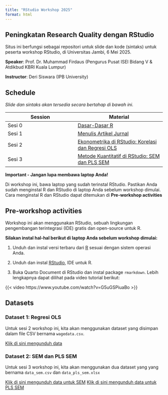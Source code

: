 ```yaml
---
title: "RStudio Workshop 2025"
format: html
---
```


## Peningkatan Research Quality dengan RStudio

Situs ini berfungsi sebagai repositori untuk slide dan kode (sintaks) untuk peserta workshop RStudio, di Universitas Jambi, 6 Mei 2025.

**Speaker**: Prof. Dr. Muhammad Firdaus (Pengurus Pusat ISEI Bidang V & Atdikbud KBRI Kuala Lumpur)

**Instructor**: Deri Siswara (IPB University)

## Schedule

*Slide dan sintaks akan tersedia secara bertahap di bawah ini.*

::::: table-schedule
| Session | Material |
|----------------------|---------------------------|
| Sesi 0 | [Dasar-Dasar R](WorkshopR2025/dasar_r.html) |
| Sesi 1 | [Menulis Artikel Jurnal](about.html) |
| Sesi 2 | [Ekonometrika di RStudio: Korelasi dan Regresi OLS](WorkshopR2025/regresi.html) |
| Sesi 3 | [Metode Kuantitatif di RStudio: SEM dan PLS SEM](WorkshopR2025/sem.html) |

```{=html}
<style type="text/css">
    .table-schedule table thead tr {width: 100%;}
    .table-schedule table thead tr th:nth-child(1) { width: 22%; }
    .table-schedule table thead tr th:nth-child(2) { width: 23%; }
    .table-schedule table thead tr th:nth-child(3) { width: 30%; }
    .table-schedule table thead tr th:nth-child(4) { width: 20%; }
</style>
```
:::::

::: {.callout-note appearance="simple"}
**Important - Jangan lupa membawa laptop Anda!**

Di workshop ini, bawa laptop yang sudah terinstal RStudio. Pastikan Anda sudah menginstal R dan RStudio di laptop Anda sebelum workshop dimulai. Cara menginstal R dan RStudio dapat ditemukan di **Pre-workshop activities**
:::

## Pre-workshop activities

Workshop ini akan menggunakan RStudio, sebuah lingkungan pengembangan terintegrasi (IDE) gratis dan open-source untuk R.

**Silakan instal hal-hal berikut di laptop Anda sebelum workshop dimulai:**

1.  Unduh dan instal versi terbaru dari [R](https://cran.r-project.org/) sesuai dengan sistem operasi Anda.

2.  Unduh dan instal [RStudio](https://posit.co/download/rstudio-desktop/), IDE untuk R.

3.  Buka Quarto Document di RStudio dan instal package `rmarkdown`. Lebih lengkapnya dapat dilihat pada video tutorial berikut:

{{< video https://www.youtube.com/watch?v=G5uGSPiuaBo >}}

## Datasets

### Dataset 1: Regresi OLS

Untuk sesi 2 workshop ini, kita akan menggunakan dataset yang disimpan dalam file CSV bernama `wagedata.csv`.

```{=html}
<a href="https://drive.google.com/file/d/156tWtVGHyLA4ERiTe_7Oa6E7dGJGWWqW/view?usp=drive_link" type="button" class="btn btn-success"> Klik di sini mengunduh data</a>
```

### Dataset 2: SEM dan PLS SEM

Untuk sesi 3 workshop ini, kita akan menggunakan dua dataset yang yang bernama `data_sem.csv` dan `data_pls_sem.xlsx`

```{=html}
<a href="https://drive.google.com/file/d/155bqX6Q4_9Jk5mM2_eqwquwWJBhU0CUu/view?usp=drive_link" type="button" class="btn btn-success"> Klik di sini mengunduh data untuk SEM</a>
```

```{=html}
<a href="https://docs.google.com/spreadsheets/d/155_b69_sFwpMprSissq0IjfNL1q95Zli/edit?usp=drive_link&ouid=102650298931671998321&rtpof=true&sd=true" type="button" class="btn btn-success"> Klik di sini mengunduh data untuk PLS SEM</a>
```


